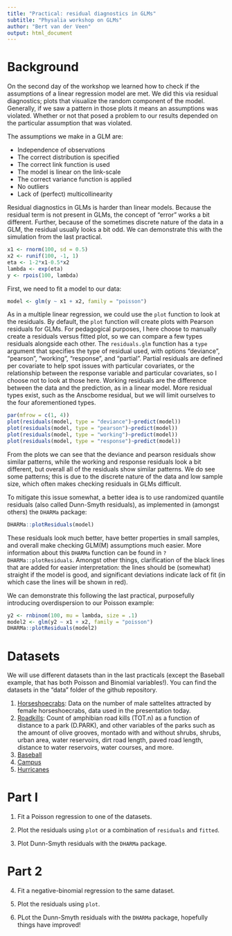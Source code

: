```yaml
---
title: "Practical: residual diagnostics in GLMs"
subtitle: "Physalia workshop on GLMs"
author: "Bert van der Veen"
output: html_document
---
```


# Background

On the second day of the workshop we learned how to check if the assumptions of a linear regression model are met. We did this via residual diagnostics; plots that visualize the random component of the model. Generally, if we saw a pattern in those plots it means an assumptions was violated. Whether or not that posed a problem to our results depended on the particular assumption that was violated.

The assumptions we make in a GLM are:

- Independence of observations
- The correct distribution is specified
- The correct link function is used
- The model is linear on the link-scale
- The correct variance function is applied
- No outliers
- Lack of (perfect) multicollinearity

Residual diagnostics in GLMs is harder than linear models. Because the residual term is not present in GLMs, the concept of "error" works a bit different. Further, because of the sometimes discrete nature of the data in a GLM, the residual usually looks a bit odd. We can demonstrate this with the simulation from the last practical.

```r
x1 <- rnorm(100, sd = 0.5)
x2 <- runif(100, -1, 1)
eta <- 1-2*x1-0.5*x2
lambda <- exp(eta)
y <- rpois(100, lambda)
```

First, we need to fit a model to our data:

```r
model <- glm(y ~ x1 + x2, family = "poisson")
```

As in a multiple linear regression, we could use the `plot` function to look at the residuals. By default, the `plot` function will create plots with Pearson residuals for GLMs. For pedagogical purposes, I here choose to manually create a residuals versus fitted plot, so we can compare a few types residuals alongside each other. The `residuals.glm` function has a `type` argument that specifies the type of residual used, with options "deviance", "pearson", "working", "response", and "partial". Partial residuals are defined per covariate to help spot issues with particular covariates, or the relationship between the response variable and particular covariates, so I choose not to look at those here. Working residuals are the difference between the data and the prediction, as in a linear model. More residual types exist, such as the Anscbome residual, but we will limit ourselves to the four aforementioned types.

```r
par(mfrow = c(1, 4))
plot(residuals(model, type = "deviance")~predict(model))
plot(residuals(model, type = "pearson")~predict(model))
plot(residuals(model, type = "working")~predict(model))
plot(residuals(model, type = "response")~predict(model))
```

From the plots  we can see that the deviance and pearson residuals show similar patterns, while the working and response residuals look a bit different, but overall all of the residuals show similar patterns. We do see some patterns; this is due to the discrete nature of the data and low sample size, which often makes checking residuals in GLMs difficult. 

To mitigate this issue somewhat, a better idea is to use randomized quantile residuals (also called Dunn-Smyth residuals), as implemented in (amongst others) the `DHARMa` package:

```r
DHARMa::plotResiduals(model)
```

These residuals look much better, have better properties in small samples, and overall make checking GLM(M) assumptions much easier. More information about this `DHARMa` function can be found in `?DHARMa::plotResiduals`. Amongst other things, clarification of the black lines that are added for easier interpretation: the lines should be (somewhat) straight if the model is good, and significant deviations indicate lack of fit (in which case the lines will be shown in red).

We can demonstrate this following the last practical, purposefully introducing overdispersion to our Poisson example:

```r
y2 <- rnbinom(100, mu = lambda, size = .1)
model2 <- glm(y2 ~ x1 + x2, family = "poisson")
DHARMa::plotResiduals(model2)
```

# Datasets

We will use different datasets than in the last practicals (except the Baseball example, that has both Poisson and Binomial variables!). You can find the datasets in the "data" folder of the github repository.

1. [Horseshoecrabs](https://raw.githubusercontent.com/BertvanderVeen/GLM-workshop/refs/heads/main/data/Horseshoecrabs.csv): Data on the number of male sattelites attracted by female horseshoecrabs, data used in the presentation today.
2. [Roadkills](https://raw.githubusercontent.com/BertvanderVeen/GLM-workshop/refs/heads/main/data/RoadKills.csv): Count of amphibian road kills (TOT.n) as a function of distance to a park (D.PARK), and other variables of the parks such as the amount of olive grooves, montado with and without shrubs, shrubs, urban area, water reservoirs, dirt road length, paved road length, distance to water reservoirs, water courses, and more.
3. [Baseball](https://raw.githubusercontent.com/BertvanderVeen/GLM-workshop/refs/heads/main/data/Baseball.csv)
4. [Campus](https://raw.githubusercontent.com/BertvanderVeen/GLM-workshop/refs/heads/main/data/Campus.csv)
5. [Hurricanes](https://raw.githubusercontent.com/BertvanderVeen/GLM-workshop/refs/heads/main/data/hurricanes.csv)

# Part I

1. Fit a Poisson regression to one of the datasets.

2. Plot the residuals using `plot` or a combination of `residuals` and `fitted`.

3. Plot Dunn-Smyth residuals with the `DHARMa` package.

# Part 2

4. Fit a negative-binomial regression to the same dataset.

5. Plot the residuals using `plot`.

6. PLot the Dunn-Smyth residuals with the `DHARMa` package, hopefully things have improved!
